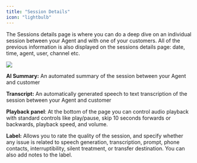 ```yaml
---
title: "Session Details"
icon: "lightbulb"
---
```


The Sessions details page is where you can do a deep dive on an individual session between your Agent and with one of your customers. All of the previous information is also displayed on the sessions details page: date, time, agent, user, channel etc. 

![](/mintlify/images/sessioninfo.jpg)

**AI Summary:** An automated summary of the session between your Agent and customer

**Transcript:** An automatically generated speech to text transcription of the session between your Agent and customer

**Playback panel**: At the bottom of the page you can control audio playback with standard controls like play/pause, skip 10 seconds forwards or backwards, playback speed, and volume.

**Label:** Allows you to rate the quality of the session, and specify whether any issue is related to speech generation, transcription, prompt, phone contacts, interruptibility, silent treatment, or transfer destination. You can also add notes to the label.